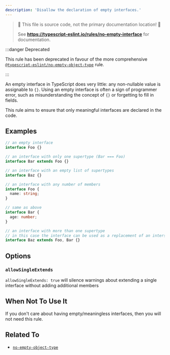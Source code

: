 ---
description: 'Disallow the declaration of empty interfaces.'
---


> 🛑 This file is source code, not the primary documentation location! 🛑
>
> See **https://typescript-eslint.io/rules/no-empty-interface** for documentation.

:::danger Deprecated

This rule has been deprecated in favour of the more comprehensive [`@typescript-eslint/no-empty-object-type`](./no-empty-object-type.mdx) rule.

:::

An empty interface in TypeScript does very little: any non-nullable value is assignable to `{}`.
Using an empty interface is often a sign of programmer error, such as misunderstanding the concept of `{}` or forgetting to fill in fields.

This rule aims to ensure that only meaningful interfaces are declared in the code.

## Examples

<Tabs>
<TabItem value="❌ Incorrect">

```ts
// an empty interface
interface Foo {}

// an interface with only one supertype (Bar === Foo)
interface Bar extends Foo {}

// an interface with an empty list of supertypes
interface Baz {}
```

</TabItem>
<TabItem value="✅ Correct">

```ts
// an interface with any number of members
interface Foo {
  name: string;
}

// same as above
interface Bar {
  age: number;
}

// an interface with more than one supertype
// in this case the interface can be used as a replacement of an intersection type.
interface Baz extends Foo, Bar {}
```

</TabItem>
</Tabs>

## Options

### `allowSingleExtends`

`allowSingleExtends: true` will silence warnings about extending a single interface without adding additional members

## When Not To Use It

If you don't care about having empty/meaningless interfaces, then you will not need this rule.

## Related To

- [`no-empty-object-type`](./no-empty-object-type.mdx)
